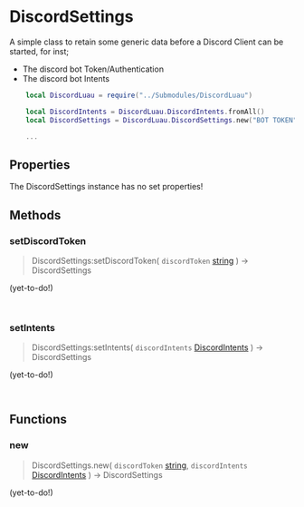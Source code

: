 [//]: # (This file was automatically compiled through the Generator luau code under this repository)
[//]: # (if you want to edit the documentation of discord-luau, please write changes)
[//]: # (to the discord-luau repository itself, we extract the comments from discord-luau and translate)
[//]: # (them into markdown files that Nextra can interpret!)

[//]: # (----- NEXTRA COMPONENTS IMPORT ----- )


[//]: # (----- DOCUMENT HEADER ----- )

# DiscordSettings

A simple class to retain some generic data before a Discord Client can be started, for inst;

- The discord bot Token/Authentication
- The discord bot Intents

```lua
	local DiscordLuau = require("../Submodules/DiscordLuau")

	local DiscordIntents = DiscordLuau.DiscordIntents.fromAll()
	local DiscordSettings = DiscordLuau.DiscordSettings.new("BOT TOKEN", DiscordIntents)

	...
```

[//]: # (----- DOCUMENT PROPERTIES ----- )

## Properties

The DiscordSettings instance has no set properties!

[//]: # (----- DOCUMENT METHODS ----- )

## Methods

### setDiscordToken

> DiscordSettings:setDiscordToken( `discordToken` [string](https://www.lua.org/pil/2.4.html) ) ->  DiscordSettings 

(yet-to-do!)

```lua
	
```
### setIntents

> DiscordSettings:setIntents( `discordIntents` [DiscordIntents](/Classes/DiscordIntents) ) ->  DiscordSettings 

(yet-to-do!)

```lua
	
```

[//]: # (----- DOCUMENT FUNCTIONS ----- )

## Functions

### new

> DiscordSettings.new( `discordToken` [string](https://www.lua.org/pil/2.4.html), `discordIntents` [DiscordIntents](/Classes/DiscordIntents) ) ->  DiscordSettings 

(yet-to-do!)

```lua
	
```

